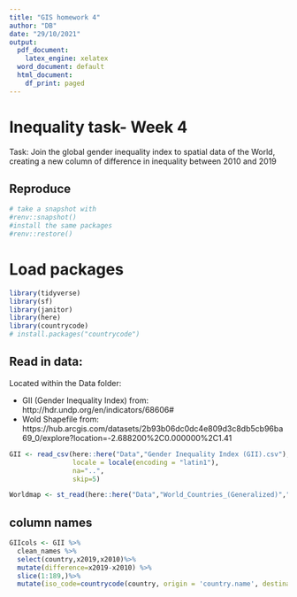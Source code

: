 ```yaml
---
title: "GIS homework 4"
author: "DB"
date: "29/10/2021"
output:
  pdf_document: 
    latex_engine: xelatex
  word_document: default
  html_document:
    df_print: paged
---
```



# Inequality task- Week 4
Task: 
Join the global gender inequality index to spatial data of the World, creating a new column of difference in inequality between 2010 and 2019

## Reproduce

```r

# take a snapshot with
#renv::snapshot()
#install the same packages
#renv::restore()

```

# Load packages

```r
library(tidyverse)
library(sf)
library(janitor)
library(here)
library(countrycode)
# install.packages("countrycode")


```
## Read in data:

Located within the Data folder:

* GII (Gender Inequality Index) from: http://hdr.undp.org/en/indicators/68606#
* Wold Shapefile from: https://hub.arcgis.com/datasets/2b93b06dc0dc4e809d3c8db5cb96ba69_0/explore?location=-2.688200%2C0.000000%2C1.41

```r

GII <- read_csv(here::here("Data","Gender Inequality Index (GII).csv"),
                locale = locale(encoding = "latin1"),
                na="..",
                skip=5)

Worldmap <- st_read(here::here("Data","World_Countries_(Generalized)","World_Countries__Generalized_.shp"))

```

## column names

```r

GIIcols <- GII %>%
  clean_names %>%
  select(country,x2019,x2010)%>%
  mutate(difference=x2019-x2010) %>%
  slice(1:189,)%>%
  mutate(iso_code=countrycode(country, origin = 'country.name', destination = 'iso2c'))


```

